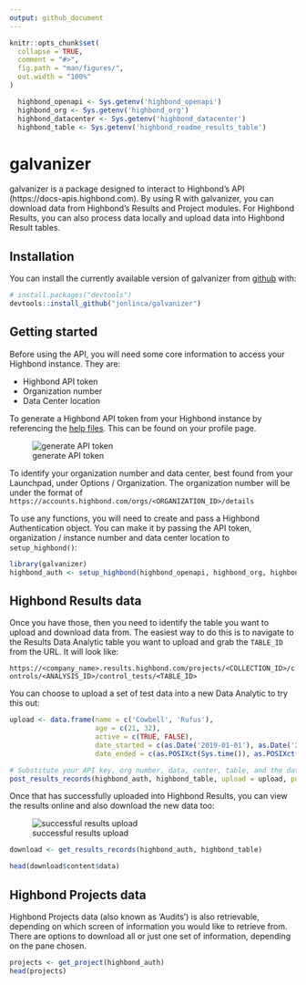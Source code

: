 ```yaml
---
output: github_document
---
```


<!-- README.md is generated from README.Rmd. Please edit that file -->

```r
knitr::opts_chunk$set(
  collapse = TRUE,
  comment = "#>",
  fig.path = "man/figures/",
  out.width = "100%"
)

  highbond_openapi <- Sys.getenv('highbond_openapi')
  highbond_org <- Sys.getenv('highbond_org')
  highbond_datacenter <- Sys.getenv('highbond_datacenter')
  highbond_table <- Sys.getenv('highbond_readme_results_table')
```

# galvanizer

<!-- badges: start -->
<!-- badges: end -->

galvanizer is a package designed to interact to Highbond's API (https://docs-apis.highbond.com). By using R with galvanizer, you can download data from Highbond's Results and Project modules. For Highbond Results, you can also process data locally and upload data into Highbond Result tables.

## Installation

You can install the currently available version of galvanizer from [github](https://github.com/jonlinca/galvanizer) with:

``` r
# install.packages("devtools")
devtools::install_github("jonlinca/galvanizer")
```

## Getting started

Before using the API, you will need some core information to access your Highbond instance. They are:

* Highbond API token
* Organization number
* Data Center location

To generate a Highbond API token from your Highbond instance by referencing the [help files](https://help.highbond.com/helpdocs/highbond/en-us/Content/launchpad/getting_started/managing_access_tokens.html). This can be found on your profile page.

![generate API token](man/figures/generate_token.png)

To identify your organization number and data center, best found from your Launchpad, under Options / Organization. The organization number will be under the format of `https://accounts.highbond.com/orgs/<ORGANIZATION_ID>/details`

To use any functions, you will need to create and pass a Highbond Authentication object. You can make it by passing the API token, organization / instance number and data center location to `setup_highbond()`:

```r
library(galvanizer)
highbond_auth <- setup_highbond(highbond_openapi, highbond_org, highbond_datacenter)
```

## Highbond Results data

Once you have those, then you need to identify the table you want to upload and download data from. The easiest way to do this is to navigate to the Results Data Analytic table you want to upload and grab the `TABLE_ID` from the URL. It will look like:

`https://<company_name>.results.highbond.com/projects/<COLLECTION_ID>/controls/<ANALYSIS_ID>/control_tests/<TABLE_ID>`

You can choose to upload a set of test data into a new Data Analytic to try this out:

```r
upload <- data.frame(name = c('Cowbell', 'Rufus'),
                     age = c(21, 32),
                     active = c(TRUE, FALSE),
                     date_started = c(as.Date('2019-01-01'), as.Date('2020-01-01')),
                     date_ended = c(as.POSIXct(Sys.time()), as.POSIXct(Sys.time())))

# Substitute your API key, org number, data, center, table, and the dataframe to be uploaded
post_results_records(highbond_auth, highbond_table, upload = upload, purge = TRUE)
```

Once that has successfully uploaded into Highbond Results, you can view the results online and also download the new data too:

![successful results upload](man/figures/highbond_results_upload.png)

```r
download <- get_results_records(highbond_auth, highbond_table)

head(download$content$data)
```

## Highbond Projects data

Highbond Projects data (also known as 'Audits') is also retrievable, depending on which screen of information you would like to retrieve from. There are options to download all or just one set of information, depending on the pane chosen.

```r
projects <- get_project(highbond_auth)
head(projects)
```